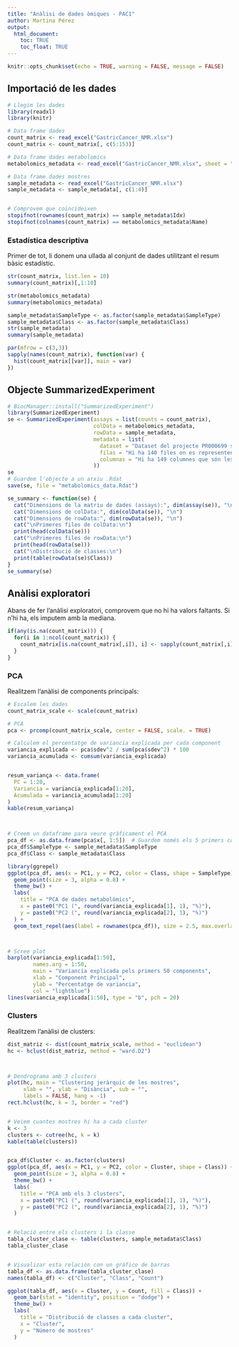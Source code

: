 ---
title: "Anàlisi de dades òmiques - PAC1"
author: Martina Pérez
output: 
  html_document:
    toc: TRUE
    toc_float: TRUE
---

```{r setup, include=FALSE}
knitr::opts_chunk$set(echo = TRUE, warning = FALSE, message = FALSE)
```




## Importació de les dades

```{r dades}
# Llegim les dades
library(readxl)
library(knitr)

# Data frame dades
count_matrix <- read_excel("GastricCancer_NMR.xlsx")
count_matrix <- count_matrix[, c(5:153)]

# Data frame dades metabolomics
metabolomics_metadata <- read_excel("GastricCancer_NMR.xlsx", sheet = "Peak")

# Data frame dades mostres
sample_metadata <- read_excel("GastricCancer_NMR.xlsx")
sample_metadata <- sample_metadata[, c(1:4)]


# Comprovem que coincideixen
stopifnot(rownames(count_matrix) == sample_metadata$Idx)
stopifnot(colnames(count_matrix) == metabolomics_metadata$Name)
```

### Estadística descriptiva

Primer de tot, li donem una ullada al conjunt de dades utilitzant el resum bàsic estadístic.

```{r descriptiva}

str(count_matrix, list.len = 10)
summary(count_matrix)[,1:10]

str(metabolomics_metadata)
summary(metabolomics_metadata)

sample_metadata$SampleType <- as.factor(sample_metadata$SampleType)
sample_metadata$Class <- as.factor(sample_metadata$Class)
str(sample_metadata)
summary(sample_metadata)

par(mfrow = c(3,3))
sapply(names(count_matrix), function(var) {
  hist(count_matrix[[var]], main = var)
})


```






## Objecte SummarizedExperiment

```{r SummarizedExperiment}
# BiocManager::install("SummarizedExperiment")
library(SummarizedExperiment)
se <- SummarizedExperiment(assays = list(counts = count_matrix),
                           colData = metabolomics_metadata,
                           rowData = sample_metadata,
                           metadata = list(
                             dataset = "Dataset del projecte PR000699 sobre el perfil metabolòmic urinari pel diagnòstic del càncer gàstric",
                             filas = "Hi ha 140 files on es representen les mostres d'orina",
                             columnas = "Hi ha 149 columnes que són les concentracions metabolòmiques"
                           ))
se
# Guardem l'objecte a un arxiu .Rdat
save(se, file = "metabolomics_data.Rdat")

se_summary <- function(se) {
  cat("Dimensions de la matriu de dades (assays):", dim(assay(se)), "\n")
  cat("Dimensions de colData:", dim(colData(se)), "\n")
  cat("Dimensions de rowData:", dim(rowData(se)), "\n")
  cat("\nPrimeres files de colData:\n")
  print(head(colData(se)))
  cat("\nPrimeres files de rowData:\n")
  print(head(rowData(se)))
  cat("\nDistribució de classes:\n")
  print(table(rowData(se)$Class))
}
se_summary(se)
```




## Anàlisi exploratori

Abans de fer l'anàlisi exploratori, comprovem que no hi ha valors faltants. Si n'hi ha, els imputem amb la mediana.
```{r analisi explotari}
if(any(is.na(count_matrix))) {
  for(i in 1:ncol(count_matrix)) {
    count_matrix[is.na(count_matrix[,i]), i] <- sapply(count_matrix[,i], median, na.rm = TRUE)
  }
}
```




### PCA
Realitzem l'anàlisi de components principals:

```{r PCA}
# Escalem les dades
count_matrix_scale <- scale(count_matrix)

# PCA
pca <- prcomp(count_matrix_scale, center = FALSE, scale. = TRUE)

# Calculem el percentatge de variancia explicada per cada component
variancia_explicada <- pca$sdev^2 / sum(pca$sdev^2) * 100
variancia_acumulada <- cumsum(variancia_explicada)


resum_variança <- data.frame(
  PC = 1:20,
  Variancia = variancia_explicada[1:20],
  Acumulada = variancia_acumulada[1:20]
)
kable(resum_variança)



# Creem un dataframe para veure gràficament el PCA
pca_df <- as.data.frame(pca$x[, 1:5])  # Guardem només els 5 primers components 
pca_df$SampleType <- sample_metadata$SampleType
pca_df$Class <- sample_metadata$Class

library(ggrepel)
ggplot(pca_df, aes(x = PC1, y = PC2, color = Class, shape = SampleType)) +
  geom_point(size = 3, alpha = 0.8) +
  theme_bw() +
  labs(
    title = "PCA de dades metabolòmics",
    x = paste0("PC1 (", round(variancia_explicada[1], 1), "%)"),
    y = paste0("PC2 (", round(variancia_explicada[2], 1), "%)")
  ) +
  geom_text_repel(aes(label = rownames(pca_df)), size = 2.5, max.overlaps = 10)



# Scree plot
barplot(variancia_explicada[1:50], 
        names.arg = 1:50,
        main = "Variancia explicada pels primers 50 components",
        xlab = "Component Principal",
        ylab = "Percentatge de variancia",
        col = "lightblue")
lines(variancia_explicada[1:50], type = "b", pch = 20)
```





### Clusters
Realitzem l'anàlisi de clusters:

```{r cluster}
dist_matriz <- dist(count_matrix_scale, method = "euclidean")
hc <- hclust(dist_matriz, method = "ward.D2")



# Dendrograma amb 3 clusters
plot(hc, main = "Clustering jeràrquic de les mostres", 
     xlab = "", ylab = "Disància", sub = "",
     labels = FALSE, hang = -1)
rect.hclust(hc, k = 3, border = "red")


# Veiem cuantes mostres hi ha a cada cluster
k <- 3
clusters <- cutree(hc, k = k)
kable(table(clusters))


pca_df$Cluster <- as.factor(clusters)
ggplot(pca_df, aes(x = PC1, y = PC2, color = Cluster, shape = Class)) +
  geom_point(size = 3, alpha = 0.8) +
  theme_bw() +
  labs(
    title = "PCA amb els 3 clusters",
    x = paste0("PC1 (", round(variancia_explicada[1], 1), "%)"),
    y = paste0("PC2 (", round(variancia_explicada[2], 1), "%)")
  )


# Relació entre els clusters i la classe
tabla_cluster_clase <- table(clusters, sample_metadata$Class)
tabla_cluster_clase


# Visualizar esta relación con un gráfico de barras
tabla_df <- as.data.frame(tabla_cluster_clase)
names(tabla_df) <- c("Cluster", "Class", "Count")

ggplot(tabla_df, aes(x = Cluster, y = Count, fill = Class)) +
  geom_bar(stat = "identity", position = "dodge") +
  theme_bw() +
  labs(
    title = "Distribució de classes a cada cluster",
    x = "Cluster",
    y = "Número de mostres"
  )

```





































